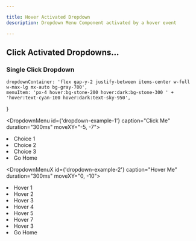```yaml
---

title: Hover Activated Dropdown
description: Dropdown Menu Component activated by a hover event

---
```


## Click Activated Dropdowns...

### Single Click Dropdown

	dropdownContainer: 'flex gap-y-2 justify-between items-center w-full w-max-lg mx-auto bg-gray-700',
	menuItem: 'px-4 hover:bg-stone-200 hover:dark:bg-stone-300 ' +
	'hover:text-cyan-100 hover:dark:text-sky-950',
}



<div id='dropdownContainer' class={tw.dropdownContainer} style="margin-top:0;">

<PaletteMenu id='twColors'>
</PaletteMenu>

<DropdownMenu id={'dropdown-example-1'} caption="Click Me" duration="300ms" moveXY="-5, -7">
   <li class={tw.menuItem} script={hs}>Choice 1</li>
   <li class={tw.menuItem} script={hs}>Choice 2</li>
   <li class={tw.menuItem} script={hs}>Choice 3</li>
   <li class={tw.menuItem} script="on click trigger closeDropdown then settle then go to url '/' ">Go Home</li>
</DropdownMenu>

<DropdownMenuX  id={'dropdown-example-2'} caption="Hover Me" duration="300ms" moveXY="0, -10">
   <li class={tw.menuItem} script={hs}>Hover 1</li>
   <li class={tw.menuItem} script={hs}>Hover 2</li>
   <li class={tw.menuItem} script={hs}>Hover 3</li>
   <li class={tw.menuItem} script={hs}>Hover 4</li>
   <li class={tw.menuItem} script={hs}>Hover 5</li>
   <li class={tw.menuItem} script={hs}>Hover 7</li>
   <li class={tw.menuItem} script={hs}>Hover 3</li>
   <li class={tw.menuItem} script="on click trigger closeDropdown then settle then go to url '/' ">Go Home</li>
</DropdownMenuX>




</div>





